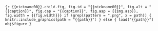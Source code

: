 

```{r {{nickname00}}-child-fig, fig.id = "{{nickname00}}", fig.alt = "{{caption}}", fig.cap = "{{caption}}", fig.asp = {{img.asp}}, fig.width = {{fig.width}}}
if (grepl(pattern = ".png", x = path)) {
  knitr::include_graphics(path = "{{path}}")
} else {
load("{{path}}") 
  obj$figure
}
```

